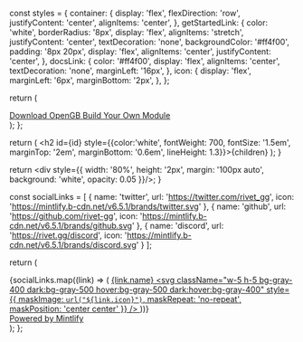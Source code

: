   const styles = {
    container: {
      display: 'flex',
      flexDirection: 'row',
      justifyContent: 'center',
      alignItems: 'center',
    },
    getStartedLink: {
      color: 'white',
      borderRadius: '8px',
      display: 'flex',
      alignItems: 'stretch',
      justifyContent: 'center',
      textDecoration: 'none',
      backgroundColor: '#ff4f00',
      padding: '8px 20px',
      display: 'flex',
      alignItems: 'center',
      justifyContent: 'center',
    },
    docsLink: {
      color: '#ff4f00',
      display: 'flex',
      alignItems: 'center',
      textDecoration: 'none',
      marginLeft: '16px',
    },
    icon: {
      display: 'flex',
      marginLeft: '6px',
      marginBottom: '2px',
    },
  };

  return (
    <div style={styles.container}>
      <a href="/docs/quickstart" style={styles.getStartedLink}>
        <span>Download OpenGB</span>
      </a>
      <a href="/docs/build" style={styles.docsLink}>
        <span>Build Your Own Module</span>
        <div style={styles.icon}>
          <Icon icon="chevron-right" iconType="solid" color="#ff4f00"  />
        </div>
      </a>
    </div>
  );
};

  return (
    <h2 id={id} style={{color:'white', fontWeight: 700, fontSize: '1.5em', marginTop: '2em', marginBottom: '0.6em', lineHeight: 1.3}}>{children}</h2>
  );
}

  return <div style={{ width: '80%', height: '2px', margin: '100px auto', background: 'white', opacity: 0.05 }}/>;
}

  const socialLinks = [
    { name: 'twitter', url: 'https://twitter.com/rivet_gg', icon: 'https://mintlify.b-cdn.net/v6.5.1/brands/twitter.svg' },
    { name: 'github', url: 'https://github.com/rivet-gg', icon: 'https://mintlify.b-cdn.net/v6.5.1/brands/github.svg' },
    { name: 'discord', url: 'https://rivet.gg/discord', icon: 'https://mintlify.b-cdn.net/v6.5.1/brands/discord.svg' }
  ];

  return (
    <footer className="justify-between pt-10 border-t border-gray-100 sm:flex dark:border-gray-800/50 pb-28">
      <div className="flex mb-6 space-x-6 sm:mb-0">
        {socialLinks.map((link) => (
          <a key={link.name} href={link.url} target="_blank" rel="noopener noreferrer">
            <span className="sr-only">{link.name}</span>
            <svg 
              className="w-5 h-5 bg-gray-400 dark:bg-gray-500 hover:bg-gray-500 dark:hover:bg-gray-400" 
              style={{
                maskImage: `url("${link.icon}")`,
                maskRepeat: 'no-repeat',
                maskPosition: 'center center'
              }}
            />
          </a>
        ))}
      </div>
      <div className="sm:flex">
        <a 
          href="https://mintlify.com?utm_campaign=poweredBy&utm_medium=docs&utm_source=undefined" 
          target="_blank" 
          rel="noopener noreferrer" 
          className="text-sm text-gray-500 dark:text-gray-400 hover:text-gray-700 dark:hover:text-gray-300"
        >
          Powered by Mintlify
        </a>
      </div>
    </footer>
  );
};

